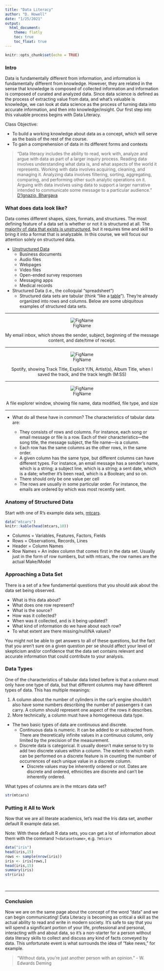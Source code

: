 ```yaml
---
title: "Data Literacy"
author: "D. Howell"
date: "1/25/2021"
output: 
  html_document:
    theme: flatly
    toc: true
    toc_float: true
---
```


```r
knitr::opts_chunk$set(echo = TRUE)
```
### Intro
Data is fundamentally different from information, and information is fundamentally different from knowledge. However, they are related in the sense that knowledge is composed of collected information and information is composed of curated and analyzed data. Since data science is defined as the process of extracting value from data, and what's valuable is knowledge, we can look at data science as the process of turning data into accurate information, and then into knowledge/insight. Our first step into this valuable process begins with Data Literacy.

Class Objective:

  * To build a working knowledge about data as a concept, which will serve as the basis of the rest of the course. 
  * To gain a comprehension of data in its different forms and contexts

>"Data literacy includes the ability to read, work with, analyze and argue with data as part of a larger inquiry process. Reading data involves understanding what data is, and what aspects of the world it represents. Working with data involves  acquiring,  cleaning,  and managing  it. Analyzing  data  involves  filtering,  sorting,  aggregating,  comparing,  and performing  other  such  analytic  operations  on  it. Arguing  with  data  involves  using  data  to support  a  larger  narrative  intended  to  communicate  some  message  to  a  particular  audience. "
[D’Ignazio, Bhargava](http://ci-journal.net/index.php/ciej/article/view/1294/1229)

### What does data look like?
Data comes different shapes, sizes, formats, and structures. The most defining feature of a data set is whether or not it is structured at all. The [majority of data that exists is unstructured](https://en.wikipedia.org/wiki/Unstructured_data#:~:text=In%201998%2C%20Merrill%20Lynch%20said,higher%20percentages%20of%20unstructured%20data.), but it requires time and skill to bring it into a format that is analyzable. In this course, we will focus our attention solely on structured data. 

  * [Unstructured Data](https://treehousetechgroup.com/8-examples-of-unstructured-data/)
    + Business documents
    + Audio files
    + Webpages
    + Video files
    + Open-ended survey responses
    + Messaging apps
    + Medical records
  * Structured Data (i.e., the colloquial "spreadsheet")
    + Structured data sets are tabular (think "like a [table](https://en.wikipedia.org/wiki/Table_(information))"). They're already organized into rows and columns. Below are some ubiquitous examples of structured data sets.

***

<center>
![FigName](C:/Users/drew.howell/Desktop/CSC-201/2021_01/20210125_Data Literacy/email.png)
</center>
<p style="text-align: center;"> My email inbox, which shows the sender, subject, beginning of the message content, and date/time of receipt. </p>

***

<center>
![FigName](C:/Users/drew.howell/Desktop/CSC-201/2021_01/20210125_Data Literacy/spotify.jpg)
</center>
<p style="text-align: center;"> Spotify, showing Track Title, Explicit Y/N, Artist(s), Album Title, when I saved the track, and the track length (M:SS) </p>

***

<center>
![FigName](C:/Users/drew.howell/Desktop/CSC-201/2021_01/20210125_Data Literacy/files.jpg)
</center>
<p style="text-align: center;"> A file explorer window, showing file name, data modified, file type, and size </p>

***

  * What do all these have in common? The characteristics of tabular data are:

    + They consists of rows and columns. For instance, each song or email message or file is a row. Each of their characteristics—the song title, the message subject, the file name—is a column.
    + Each row has the same columns as the other rows, in the same order.
    + A given column has the same type, but different columns can have different types. For instance, an email message has a sender’s name, which is a string; a subject line, which is a string; a sent date, which is a date; whether it’s been read, which is a Boolean; and so on.
    + There should only be one value per cell
    + The rows are usually in some particular order. For instance, the emails are ordered by which was most recently sent.
    
### Anatomy of Structured Data
Start with one of R's example data sets, [mtcars]('https://rpubs.com/neros/61800').
```r
data("mtcars")
knitr::kable(head(mtcars,10))
```

* Columns = Variables, Features, Factors, Fields
* Rows =  Observations, Records, Lines
* Header = Column Names
* Row Names = An index column that comes first in the data set. Usually just in the form of row numbers, but with mtcars, the row names are the actual Make/Model

### Approaching a Data Set
There is a set of a few fundamental questions that you should ask about the data set being observed. 

* What is this data about?
* What does one row represent?
* What is the source?
* How was it collected?
* When was it collected, and is it being updated?
* What kind of information do we have about each row?
* To what extent are there missing/null/NA values?

You might not be able to get answers to all of these questions, but the fact that you aren't sure on a given question per se should affect your level of skepticism and/or confidence that the data set contains relevant and accurate information that could contribute to your analysis. 

### Data Types
One of the characteristics of tabular data listed before is that a column must only have one type of data, but that different columns may have different types of data. This has multiple meanings:

1. A column about the number of cylinders in the car's engine shouldn't also have some numbers describing the number of passengers it can carry. A column should represent one aspect of the rows it describes.
2. More technically, a column must have a homogeneous data type. 
  * The two basic types of data are continuous and discrete. 
    + Continuous data is numeric. It can be added to or subtracted from. There are theoretically infinite values in a continuous column, only limited by the precision of the measurement. 
    + Discrete data is categorical. It usually doesn't make sense to try to add two discrete values within a column. The extent to which math can be performed on a discrete feature is in counting the number of occurrences of each unique value in a discrete column. 
      + Discrete values may be inherently ordered or not. Dates are discrete and ordered, ethnicities are discrete and can't be inherently ordered.
      
What types of columns are in the mtcars data set?
```r
str(mtcars)
```

### Putting it All to Work
Now that we are all literate academics, let's read the Iris data set, another default R example data set.

Note: With these default R data sets, you can get a lot of information about them with the command `?<datasetname>`, e.g. `?mtcars`

```r
data("iris")
head(iris,15)
rows <- sample(nrow(iris))
iris <- iris[rows,]
head(iris,15)
summary(iris)
str(iris)
```

<br>

***

### Conclusion
Now we are on the same page about the concept of the word "data" and we can begin communicating! Data Literacy is becoming as critical a skill as the actual ability to read and write in modern society. It's safe to say that you will spend a significant portion of your life, professional and personal, interacting with and about data, so it's a non-starter for a person without data literacy skills to collect and discuss any kind of facts conveyed by data. This unfortunate event is what surrounds the idea of "fake news," for example. 

>“Without data, you’re just another person with an opinion.”
- W. Edwards Deming 